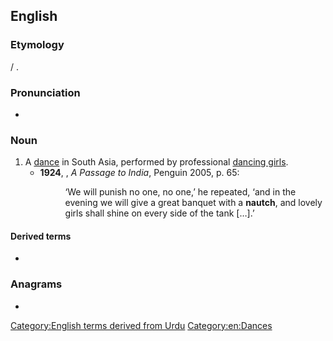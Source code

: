 ==English==
{{wikipedia}}

===Etymology===
{{bor|en|hi|नाच|withtext=1}} / {{m|ur|ناچ|tr=nāc}}.

===Pronunciation===
* {{IPA|/nɔːtʃ/|lang=en}}

===Noun===
{{en-noun|es}}

# A [[dance]] in South Asia, performed by professional [[dancing girls]]. {{defdate|from 18th c.}}
#*'''1924''', {{w|EM Forster}}, ''A Passage to India'', Penguin 2005, p. 65:
#*:‘We will punish no one, no one,’ he repeated, ‘and in the evening we will give a great banquet with a '''nautch''', and lovely girls shall shine on every side of the tank […].’

====Derived terms====
* {{l|en|nautch girl}}

===Anagrams===
* {{anagrams|en|chaunt}}

[[Category:English terms derived from Urdu]]
[[Category:en:Dances]]